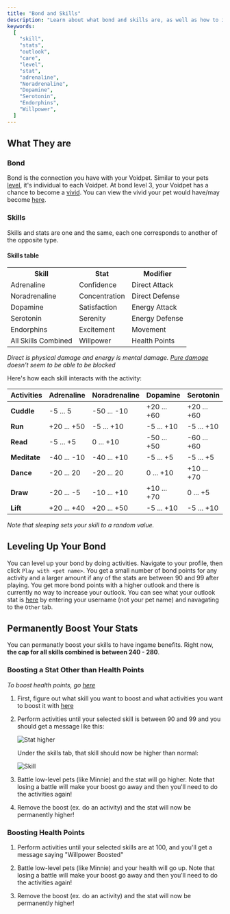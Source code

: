 ```yaml
---
title: "Bond and Skills"
description: "Learn about what bond and skills are, as well as how to increase them."
keywords:
  [
    "skill",
    "stats",
    "outlook",
    "care",
    "level",
    "stat",
    "adrenaline",
    "Noradrenaline",
    "Dopamine",
    "Serotonin",
    "Endorphins",
    "Willpower",
  ]
---
```


## What They are

### Bond

Bond is the connection you have with your Voidpet. Similar to your pets [level](/leveling), it's individual to each Voidpet. At bond level 3, your Voidpet has a chance to become a [vivid](/vivids). You can view the vivid your pet would have/may become [here](https://voidpet.io/).

### Skills

Skills and stats are one and the same, each one corresponds to another of the opposite type.

#### Skills table

<table>
  <tr>
    <th>Skill</th>
    <th>Stat</th>
    <th>Modifier</th>
  </tr>
  <tr>
    <td>Adrenaline</td>
    <td>Confidence</td>
    <td>Direct Attack</td>
  </tr>
  <tr>
    <td>Noradrenaline</td>
    <td>Concentration</td>
    <td>Direct Defense</td>
  </tr>
  <tr>
    <td>Dopamine</td>
    <td>Satisfaction</td>
    <td>Energy Attack</td>
  </tr>
  <tr>
    <td>Serotonin</td>
    <td>Serenity</td>
    <td>Energy Defense</td>
  </tr>
  <tr>
    <td>Endorphins</td>
    <td>Excitement</td>
    <td>Movement</td>
  </tr>
  <tr>
    <td>All Skills Combined</td>
    <td>Willpower</td>
    <td>Health Points</td>
  </tr>
</table>

_Direct is physical damage and energy is mental damage. [Pure damage](/attacking#pure-damage) doesn't seem to be able to be blocked_

Here's how each skill interacts with the activity:

| Activities | Adrenaline | Noradrenaline | Dopamine | Serotonin | Endorphins |
|---|---|---|---|---|---|
| **Cuddle** | -5 ... 5 | -50 ... -10 | +20 ... +60 | +20 ... +60 | 0 ... 10 |
| **Run** | +20 ... +50 | -5 ... +10 | -5 ... +10 | -5 ... +10 | +10 ... +50 |
| **Read** | -5 ... +5 | 0 ... +10 | -50 ... +50 | -60 ... +60 | -30 ... +10 |
| **Meditate** | -40 ... -10 | -40 ... +10 | -5 ... +5 | -5 ... +5 | -5 ... +5 |
| **Dance** | -20 ... 20 | -20 ... 20 | 0 ... +10 | +10 ... +70 | 0 ... +20 |
| **Draw** | -20 ... -5 | -10 ... +10 | +10 ... +70 | 0 ... +5 | -10 ... 0 |
| **Lift** | +20 ... +40 | +20 ... +50 | -5 ... +10 | -5 ... +10 | +5 ... +20 |

_Note that sleeping sets your skill to a random value._

## Leveling Up Your Bond

You can level up your bond by doing activities. Navigate to your profile, then click `Play with <pet name>`. You get a small number of bond points for any activity and a larger amount if any of the stats are between 90 and 99 after playing. You get more bond points with a higher outlook and there is currently no way to increase your outlook. You can see what your outlook stat is [here](https://voidpet.io/explorer/) by entering your username (not your pet name) and navagating to the `Other` tab.

## Permanently Boost Your Stats

You can permanatly boost your skills to have ingame benefits. Right now, **the cap for all skills combined is between 240 - 280**.

### Boosting a Stat Other than Health Points

_To boost health points, go [here](#boosting-health-points)_

1. First, figure out what skill you want to boost and what activities you want to boost it with [here](#skills)

2. Perform activities until your selected skill is between 90 and 99 and you should get a message like this:

   ![Stat higher](/wiki/stat-higher.png)

   Under the skills tab, that skill should now be higher than normal:

   ![Skill](/wiki/skill-boosted.png)

3. Battle low-level pets (like Minnie) and the stat will go higher. Note that losing a battle will make your boost go away and then you'll need to do the activities again!

4. Remove the boost (ex. do an activity) and the stat will now be permanently higher!

### Boosting Health Points

1. Perform activities until your selected skills are at 100, and you'll get a message saying "Willpower Boosted"

2. Battle low-level pets (like Minnie) and your health will go up. Note that losing a battle will make your boost go away and then you'll need to do the activities again!

3. Remove the boost (ex. do an activity) and the stat will now be permanently higher!
